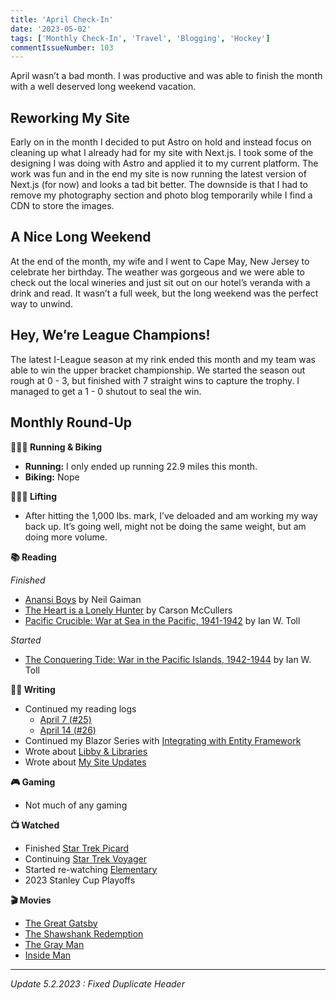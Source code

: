 ```yaml
---
title: 'April Check-In'
date: '2023-05-02'
tags: ['Monthly Check-In', 'Travel', 'Blogging', 'Hockey']
commentIssueNumber: 103
---
```


April wasn’t a bad month. I was productive and was able to finish the month with a well deserved long weekend vacation.

## Reworking My Site

Early on in the month I decided to put Astro on hold and instead focus on cleaning up what I already had for my site with Next.js. I took some of the designing I was doing with Astro and applied it to my current platform. The work was fun and in the end my site is now running the latest version of Next.js (for now) and looks a tad bit better. The downside is that I had to remove my photography section and photo blog temporarily while I find a CDN to store the images.

## A Nice Long Weekend

At the end of the month, my wife and I went to Cape May, New Jersey to celebrate her birthday. The weather was gorgeous and we were able to check out the local wineries and just sit out on our hotel’s veranda with a drink and read. It wasn’t a full week, but the long weekend was the perfect way to unwind.

## Hey, We’re League Champions!

The latest I-League season at my rink ended this month and my team was able to win the upper bracket championship. We started the season out rough at 0 - 3, but finished with 7 straight wins to capture the trophy. I managed to get a 1 - 0 shutout to seal the win.

<PostImage
    src="/images/posts/2023-05-02-april-check-in/greenchamps.jpg"
    alt="The Green Team wins the Trophy!"
    width={1920}
    height={1440}
    centered
/>

## Monthly Round-Up

**🏃🏼‍♂️ Running & Biking**

- **Running:** I only ended up running 22.9 miles this month.
- **Biking:** Nope

**🏋🏼‍♂️ Lifting**

- After hitting the 1,000 lbs. mark, I’ve deloaded and am working my way back up. It’s going well, might not be doing the same weight, but am doing more volume.

**📚 Reading**

*Finished*
- [Anansi Boys](https://bookshop.org/p/books/anansi-boys-neil-gaiman/6438691?ean=9780063070738) by Neil Gaiman
- [The Heart is a Lonely Hunter](https://bookshop.org/p/books/heart-is-a-lonely-hunter-carson-mccullers/266374) by Carson McCullers
- [Pacific Crucible: War at Sea in the Pacific, 1941-1942](https://bookshop.org/p/books/pacific-crucible-war-at-sea-in-the-pacific-1941-1942-ian-w-toll/8754662?ean=9780393343410) by Ian W. Toll

*Started*
- [The Conquering Tide: War in the Pacific Islands, 1942-1944](https://bookshop.org/p/books/the-conquering-tide-war-in-the-pacific-islands-1942-1944-ian-w-toll/8758811?ean=9780393353204) by Ian W. Toll

**✍🏻 Writing**

- Continued my reading logs
	- [April 7 (#25)](https://kpwags.com/reading-log/25)
	- [April 14 (#26)](https://kpwags.com/reading-log/26)
- Continued my Blazor Series with [Integrating with Entity Framework](https://kpwags.com/posts/2023/04/04/digging-into-blazor-entity-framework)
- Wrote about [Libby & Libraries](https://kpwags.com/posts/2023/04/18/libby-and-libraries)
- Wrote about [My Site Updates](https://kpwags.com/posts/2023/04/28/some-site-and-design-updates)

**🎮 Gaming**

- Not much of any gaming

**📺 Watched**

- Finished [Star Trek Picard](https://www.imdb.com/title/tt8806524/)
- Continuing [Star Trek Voyager](https://www.imdb.com/title/tt0112178/)
- Started re-watching [Elementary](https://www.imdb.com/title/tt2191671/)
- 2023 Stanley Cup Playoffs

**🎬 Movies**

- [The Great Gatsby](https://www.imdb.com/title/tt1343092/)
- [The Shawshank Redemption](https://www.imdb.com/title/tt0111161/)
- [The Gray Man](https://www.imdb.com/title/tt1649418/)
- [Inside Man](https://www.imdb.com/title/tt0454848/)

---

*Update 5.2.2023 : Fixed Duplicate Header*